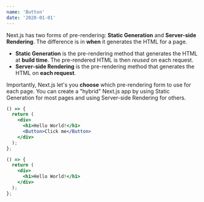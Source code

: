 ```yaml
---
name: 'Button'
date: '2020-01-01'
---
```


Next.js has two forms of pre-rendering: **Static Generation** and **Server-side Rendering**. The difference is in **when** it generates the HTML for a page.

- **Static Generation** is the pre-rendering method that generates the HTML at **build time**. The pre-rendered HTML is then _reused_ on each request.
- **Server-side Rendering** is the pre-rendering method that generates the HTML on **each request**.

Importantly, Next.js let's you **choose** which pre-rendering form to use for each page. You can create a "hybrid" Next.js app by using Static Generation for most pages and using Server-side Rendering for others.

```jsx live=true
() => {
  return (
    <div>
      <h1>Hello World!</h1>
      <Button>Click me</Button>
    </div>
  );
};
```

```jsx
() => {
  return (
    <div>
      <h1>Hello World!</h1>
    </div>
  );
};
```
